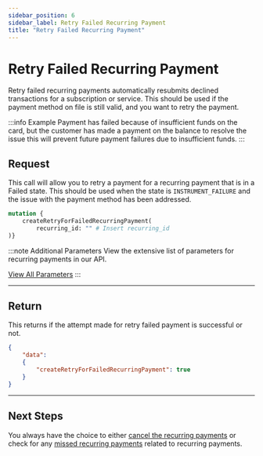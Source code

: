 ```yaml
---
sidebar_position: 6
sidebar_label: Retry Failed Recurring Payment
title: "Retry Failed Recurring Payment"
---
```




# Retry Failed Recurring Payment
Retry failed recurring payments automatically resubmits declined transactions for a subscription or service. This should be used if the payment method on file is still valid, and you want to retry the payment.

:::info Example
Payment has failed because of insufficient funds on the card, but the customer has made a payment on the balance to resolve the issue this will  prevent future payment failures due to insufficient funds.
:::


## Request
This call will allow you to retry a payment for a recurring payment that is in a Failed state. This should be used when the state is `INSTRUMENT_FAILURE` and the issue with the payment method has been addressed.

```graphql title="GraphQL"
mutation {
    createRetryForFailedRecurringPayment(
        recurring_id: "" # Insert recurring_id
)}

```

:::note  Additional Parameters
View the extensive list of parameters for recurring payments in our API.

<a href= "../../../api/recurring#create-retry-for-failed-recurring-payment" class="button button--primary button--md">View All Parameters</a>
:::

***

## Return
This returns if the attempt made for retry failed payment is successful or not.

```JSON title="JSON"
{
    "data":
    {
        "createRetryForFailedRecurringPayment": true
    }
}
```
***

## Next Steps
You always have the choice to either [cancel the recurring payments](cancel_recurring_payments.mdx) or check for any [missed recurring payments](missed_recurring_payment_data.mdx) related to recurring payments.

